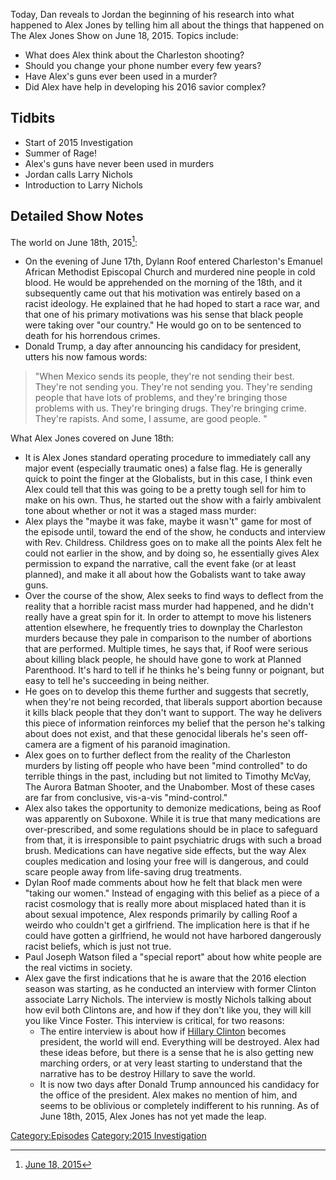 {{DEFAULTSORT:
    #_EPISODE_0046:June 18, 2015
}}{{Episode
    | title           = June 18, 2015
    | caption         = Listen to this episode on [https://knowledgefight.libsyn.com/knowledge-fight-june-18-2015 Libsyn] [https://open.spotify.com/episode/2YxZgFdVnPuA4587NP8uS7 Spotify], Read the [[Transcript/46: June 18, 2015|Unofficial Transcript]]
    | episodeNumber   = 46
    | length          = 03:03:37
    | airDate         = May 30, 2017
    | coverageDate    = June 18, 2015
    | episodeType     = [[:Category:2015 Investigation|2015 Investigation]]
    | appearance      = [[Larry Nichols]]
    | oocDrop         = My neighbors had peacocks, but then owls killed them.
    | previousEpisode = [[45: May 25, 2017]]
    | nextEpisode     = [[47: June 19-July 5, 2015]]
}}

{{Stub}}

Today, Dan reveals to Jordan the beginning of his research into what happened to Alex Jones by telling him all about the things that happened on The Alex Jones Show on June 18, 2015. Topics include:

*What does Alex think about the Charleston shooting?
*Should you change your phone number every few years?
*Have Alex's guns ever been used in a murder?
*Did Alex have help in developing his 2016 savior complex?

==Tidbits==

*Start of 2015 Investigation
*Summer of Rage!
*Alex's guns have never been used in murders
*Jordan calls Larry Nichols
*Introduction to Larry Nichols

==Detailed Show Notes==

The world on June 18th, 2015<ref>[https://knowledgefight.com/the-past/2015/6/18/june-18-2015 June 18, 2015]</ref>:

*On the evening of June 17th, Dylann Roof entered Charleston's Emanuel African Methodist Episcopal Church and murdered nine people in cold blood. He would be apprehended on the morning of the 18th, and it subsequently came out that his motivation was entirely based on a racist ideology. He explained that he had hoped to start a race war, and that one of his primary motivations was his sense that black people were taking over "our country." He would go on to be sentenced to death for his horrendous crimes.
*Donald Trump, a day after announcing his candidacy for president, utters his now famous words:

<blockquote>"When Mexico sends its people, they're not sending their best. They're not sending you. They're not sending you. They're sending people that have lots of problems, and they're bringing those problems with us. They're bringing drugs. They're bringing crime. They're rapists. And some, I assume, are good people.
"</blockquote>
What Alex Jones covered on June 18th:

*It is Alex Jones standard operating procedure to immediately call any major event (especially traumatic ones) a false flag. He is generally quick to point the finger at the Globalists, but in this case, I think even Alex could tell that this was going to be a pretty tough sell for him to make on his own. Thus, he started out the show with a fairly ambivalent tone about whether or not it was a staged mass murder:
*Alex plays the "maybe it was fake, maybe it wasn't" game for most of the episode until, toward the end of the show, he conducts and interview with Rev. Childress. Childress goes on to make all the points Alex felt he could not earlier in the show, and by doing so, he essentially gives Alex permission to expand the narrative, call the event fake (or at least planned), and make it all about how the Gobalists want to take away guns.
*Over the course of the show, Alex seeks to find ways to deflect from the reality that a horrible racist mass murder had happened, and he didn't really have a great spin for it. In order to attempt to move his listeners attention elsewhere, he frequently tries to downplay the Charleston murders because they pale in comparison to the number of abortions that are performed. Multiple times, he says that, if Roof were serious about killing black people, he should have gone to work at Planned Parenthood. It's hard to tell if he thinks he's being funny or poignant, but easy to tell he's succeeding in being neither.
*He goes on to develop this theme further and suggests that secretly, when they're not being recorded, that liberals support abortion because it kills black people that they don't want to support. The way he delivers this piece of information reinforces my belief that the person he's talking about does not exist, and that these genocidal liberals he's seen off-camera are a figment of his paranoid imagination.
*Alex goes on to further deflect from the reality of the Charleston murders by listing off people who have been "mind controlled" to do terrible things in the past, including but not limited to Timothy McVay, The Aurora Batman Shooter, and the Unabomber. Most of these cases are far from conclusive, vis-a-vis "mind-control."
*Alex also takes the opportunity to demonize medications, being as Roof was apparently on Suboxone. While it is true that many medications are over-prescribed, and some regulations should be in place to safeguard from that, it is irresponsible to paint psychiatric drugs with such a broad brush. Medications can have negative side effects, but the way Alex couples medication and losing your free will is dangerous, and could scare people away from life-saving drug treatments.
*Dylan Roof made comments about how he felt that black men were "taking our women." Instead of engaging with this belief as a piece of a racist cosmology that is really more about misplaced hated than it is about sexual impotence, Alex responds primarily by calling Roof a weirdo who couldn't get a girlfriend. The implication here is that if he could have gotten a girlfriend, he would not have harbored dangerously racist beliefs, which is just not true.
*Paul Joseph Watson filed a "special report" about how white people are the real victims in society.
*Alex gave the first indications that he is aware that the 2016 election season was starting, as he conducted an interview with former Clinton associate Larry Nichols. The interview is mostly Nichols talking about how evil both Clintons are, and how if they don't like you, they will kill you like Vince Foster. This interview is critical, for two reasons:
**The entire interview is about how if [[Hillary Clinton]] becomes president, the world will end. Everything will be destroyed. Alex had these ideas before, but there is a sense that he is also getting new marching orders, or at very least starting to understand that the narrative has to be destroy Hillary to save the world.
**It is now two days after Donald Trump announced his candidacy for the office of the president. Alex makes no mention of him, and seems to be oblivious or completely indifferent to his running. As of June 18th, 2015, Alex Jones has not yet made the leap.

[[Category:Episodes]]
[[Category:2015 Investigation]]
